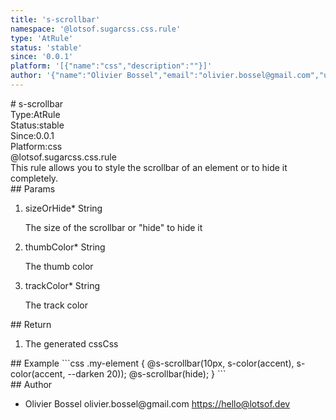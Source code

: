```yaml
---
title: 's-scrollbar'
namespace: '@lotsof.sugarcss.css.rule'
type: 'AtRule'
status: 'stable'
since: '0.0.1'
platform: '[{"name":"css","description":""}]'
author: '{"name":"Olivier Bossel","email":"olivier.bossel@gmail.com","url":"https://hello@lotsof.dev"}'
---
```

<div class="docmap-mdx">
# s-scrollbar
<div class="_metas">
<div class="_type"><span class="_type-label">Type:</span><span class="_type-value">AtRule</span></div>
<div class="_status"><span class="_status-label">Status:</span><span class="_status-value -stable">stable</span></div>
<div class="_since"><span class="_since-label">Since:</span><span class="_since-value">0.0.1</span></div>
<div class="_platform"><span class="_platform-label">Platform:</span><span class="_platform-value -css">css</span></div>
</div>
<div class="_namespace">@lotsof.sugarcss.css.rule</div>
<div class="_description">
This rule allows you to style the scrollbar of an element or to hide it completely.
</div>
<div class="_params">
## Params
<ol class="_list">
<li class="_item">
<span class="_name">sizeOrHide<span class="_required">*</span></span><span class="_default"></span> <span class="_type">String</span>
<p class="_description">The size of the scrollbar or &quot;hide&quot; to hide it</p>
</li>
<li class="_item">
<span class="_name">thumbColor<span class="_required">*</span></span><span class="_default"></span> <span class="_type">String</span>
<p class="_description">The thumb color</p>
</li>
<li class="_item">
<span class="_name">trackColor<span class="_required">*</span></span><span class="_default"></span> <span class="_type">String</span>
<p class="_description">The track color</p>
</li>
</ol>
</div>
<div class="_return">
## Return
<ol class="_list">
<li class="_item">
<span class="_description">The generated css</span><span class="_default"></span><span class="_type">Css</span>
</li>
</ol>
</div>
<div class="_examples">
## Example
```css
.my-element {
     @s-scrollbar(10px, s-color(accent), s-color(accent, --darken 20));
     @s-scrollbar(hide);
}
```
</div>
<div class="_author">
## Author
<ul class="_list">
<li class="_item">
<span class="_name">Olivier Bossel</span>
<span class="_email">olivier.bossel@gmail.com</span>
<a href="https://hello@lotsof.dev" target="_blank" class="_url">https://hello@lotsof.dev</a>
</li>
</ul>
</div>
</div>